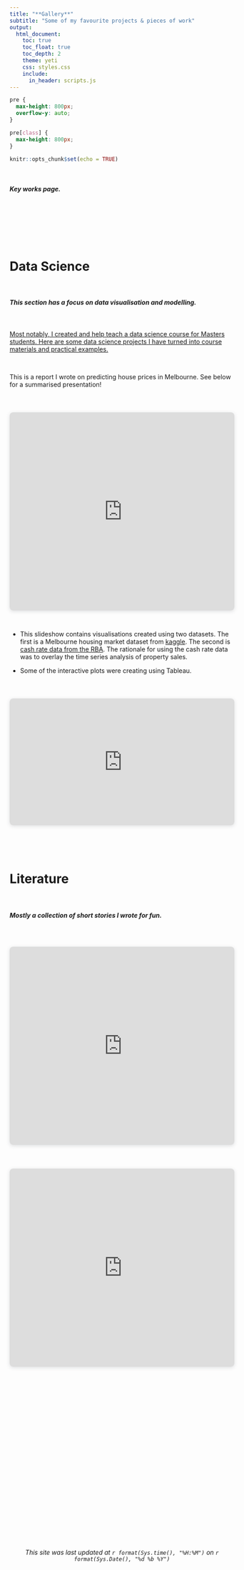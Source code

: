 ```yaml
---
title: "**Gallery**"
subtitle: "Some of my favourite projects & pieces of work"
output:
  html_document:
    toc: true
    toc_float: true
    toc_depth: 2
    theme: yeti
    css: styles.css
    include:
      in_header: scripts.js
---
```


```css
pre {
  max-height: 800px;
  overflow-y: auto;
}

pre[class] {
  max-height: 800px;
}
```

```r
knitr::opts_chunk$set(echo = TRUE)
```

<!-- Add JavaScript for page transition -->
<!-- Add JavaScript for page transition -->

<br>

<h5>Key works page.</h5>


<br>
<br>
<br>
<br>
<br>

# Data Science

<br>

<h5>This section has a focus on data visualisation and modelling.</h5>

<br>

[Most notably, I created and help teach a data science course for Masters students. Here are some data science projects I have turned into course materials and practical examples.](https://concptl.github.io/eda-examples/)

<br>

This is a report I wrote on predicting house prices in Melbourne. See below for a summarised presentation!

<br>

<div style="position: relative; width: 100%; max-width: 600px; height: 0; padding-top: 88%;
 padding-bottom: 0; box-shadow: 0 2px 8px 0 rgba(63,69,81,0.16); margin-top: 1.6em; margin-bottom: 0.9em; overflow: hidden;
 border-radius: 8px; will-change: transform; margin-left: auto; margin-right: auto;">
  <iframe loading="lazy" style="position: absolute; width: 100%; height: 100%; top: 0; left: 0; border: none; padding: 0; margin: 0;"
    src="https://drive.google.com/file/d/1TMzfM_B8470IlZ6tHNOCPsiuF2CFVg8e/preview" allowfullscreen="allowfullscreen" allow="fullscreen">
  </iframe>
</div>
<a href="https://drive.google.com/file/d/1TMzfM_B8470IlZ6tHNOCPsiuF2CFVg8e/preview" target="_blank" rel="noopener"></a>

<br>

* This slideshow contains visualisations created using two datasets. The first is a Melbourne housing market dataset from  [kaggle](https://www.kaggle.com/datasets/anthonypino/melbourne-housing-market). The second is [cash rate data from the RBA](https://www.rba.gov.au/statistics/cash-rate/). The rationale for using the cash rate data was to overlay the time series analysis of property sales. 

* Some of the interactive plots were creating using Tableau.

<br>

<div style="position: relative; width: 100%; height: 0; padding-top: 56.2500%;
 padding-bottom: 0; box-shadow: 0 2px 8px 0 rgba(63,69,81,0.16); margin-top: 1.6em; margin-bottom: 0.9em; overflow: hidden;
 border-radius: 8px; will-change: transform;">
  <iframe loading="lazy" style="position: absolute; width: 100%; height: 100%; top: 0; left: 0; border: none; padding: 0;margin: 0;"
    src="https:&#x2F;&#x2F;www.canva.com&#x2F;design&#x2F;DAFxgC0YEks&#x2F;view?embed" allowfullscreen="allowfullscreen" allow="fullscreen">
  </iframe>
</div>
<a href="https:&#x2F;&#x2F;www.canva.com&#x2F;design&#x2F;DAFxgC0YEks&#x2F;view?utm_content=DAFxgC0YEks&amp;utm_campaign=designshare&amp;utm_medium=embeds&amp;utm_source=link" target="_blank" rel="noopener"></a> 

<br>
<br>
<br>

# Literature

<br>

<h5>Mostly a collection of short stories I wrote for fun.</h5>

<br>

<div style="position: relative; width: 100%; max-width: 600px; height: 0; padding-top: 88%;
 padding-bottom: 0; box-shadow: 0 2px 8px 0 rgba(63,69,81,0.16); margin-top: 1.6em; margin-bottom: 0.9em; overflow: hidden;
 border-radius: 8px; will-change: transform; margin-left: auto; margin-right: auto;">
  <iframe loading="lazy" style="position: absolute; width: 100%; height: 100%; top: 0; left: 0; border: none; padding: 0; margin: 0;"
    src="https://drive.google.com/file/d/1YGfCXUJf35W4Zazq2WKSXT_o0JfNT5LT/preview" allowfullscreen="allowfullscreen" allow="fullscreen">
  </iframe>
</div>
<a href="https://drive.google.com/file/d/1YGfCXUJf35W4Zazq2WKSXT_o0JfNT5LT/preview" target="_blank" rel="noopener"></a>

<br>

<div style="position: relative; width: 100%; max-width: 600px; height: 0; padding-top: 88%;
 padding-bottom: 0; box-shadow: 0 2px 8px 0 rgba(63,69,81,0.16); margin-top: 1.6em; margin-bottom: 0.9em; overflow: hidden;
 border-radius: 8px; will-change: transform; margin-left: auto; margin-right: auto;">
  <iframe loading="lazy" style="position: absolute; width: 100%; height: 100%; top: 0; left: 0; border: none; padding: 0; margin: 0;"
    src="https://drive.google.com/file/d/1U53DaRQTsMfUew8muTB3caN4SfE6qvA5/preview" allowfullscreen="allowfullscreen" allow="fullscreen">
  </iframe>
</div>
<a href="https://drive.google.com/file/d/1U53DaRQTsMfUew8muTB3caN4SfE6qvA5/preview" target="_blank" rel="noopener"></a>









</br>
</br>
</br>
</br>
<br>
<br>
<br>
<br>
<br>
<br>
<br>
<br>
<br>
<br>
<br>
<br>
<br>
<br>
<br>
<br>
<br>
<br>

<h6>
<center>*This site was last updated at `r format(Sys.time(), "%H:%M")` on `r format(Sys.Date(), "%d %b %Y")`*</center>
</h6>

